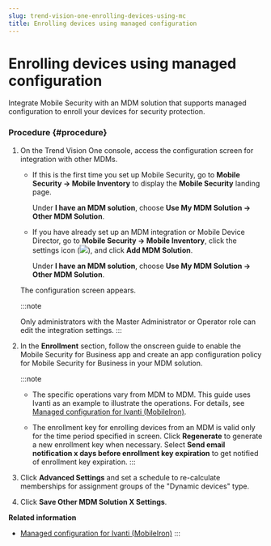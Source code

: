 ```yaml
---
slug: trend-vision-one-enrolling-devices-using-mc
title: Enrolling devices using managed configuration
---
```

# Enrolling devices using managed configuration

Integrate Mobile Security with an MDM solution that supports managed configuration to enroll your devices for security protection.

### Procedure {#procedure}

1.  On the Trend Vision One console, access the configuration screen for integration with other MDMs.

    - If this is the first time you set up Mobile Security, go to **Mobile Security → Mobile Inventory** to display the **Mobile Security** landing page.

      Under **I have an MDM solution**, choose **Use My MDM Solution → Other MDM Solution**.

    - If you have already set up an MDM integration or Mobile Device Director, go to **Mobile Security → Mobile Inventory**, click the settings icon (![](/images/integrationSettings=20250121101015.webp)), and click **Add MDM Solution**.

      Under **I have an MDM solution**, choose **Use My MDM Solution → Other MDM Solution**.

    The configuration screen appears.

    :::note

    Only administrators with the Master Administrator or Operator role can edit the integration settings.
    :::

2.  In the **Enrollment** section, follow the onscreen guide to enable the Mobile Security for Business app and create an app configuration policy for Mobile Security for Business in your MDM solution.

    :::note

    - The specific operations vary from MDM to MDM. This guide uses Ivanti as an example to illustrate the operations. For details, see [Managed configuration for Ivanti (MobileIron)](managed-config-ivanti-mobileiron.mdx).

    - The enrollment key for enrolling devices from an MDM is valid only for the time period specified in screen. Click **Regenerate** to generate a new enrollment key when necessary. Select **Send email notification x days before enrollment key expiration** to get notified of enrollment key expiration.
    :::

3.  Click **Advanced Settings** and set a schedule to re-calculate memberships for assignment groups of the "Dynamic devices" type.

4.  Click **Save Other MDM Solution X Settings**.

**Related information**

- [Managed configuration for Ivanti (MobileIron)](managed-config-ivanti-mobileiron.md "Integrate Mobile Security in Ivanti, formerly MobileIron, using managed configuration and allow Trend Vision One to protect your managed devices.")
:::
